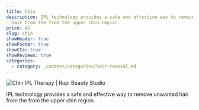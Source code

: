 ```yaml
---
title: Chin
description: IPL technology provides a safe and effective way to remove unwanted
  hair from the from the upper chin region.
price: 45
slug: chin
showHeader: true
showFooter: true
showCta: true
showReviews: true
categories:
  - category: _content/categories/hair-removal.md
---
```


![Chin IPL Therapy | Rupi Beauty Studio](/uploads/services/ipl-therapy.webp 'Chin IPL Therapy  | Rupi Beauty Studio')

IPL technology provides a safe and effective way to remove unwanted hair from the from the upper chin region.
